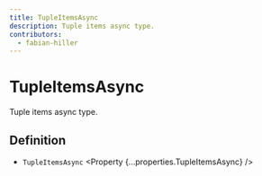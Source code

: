 ```yaml
---
title: TupleItemsAsync
description: Tuple items async type.
contributors:
  - fabian-hiller
---
```



# TupleItemsAsync

Tuple items async type.

## Definition

- `TupleItemsAsync` <Property {...properties.TupleItemsAsync} />

